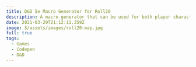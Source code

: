 ---
title: D&D 5e Macro Generator for Roll20
description: A macro generator that can be used for both player characters and non-player characters.
date: 2021-03-29T21:12:11.359Z
image: $/assets/images/roll20-map.jpg
full: true
tags:
  - Games
  - Codepen
  - D&D
---


<CodePen hash="xeXXRd" user="Sillvva" title="5e Macro Generator for Roll20" height={700} />